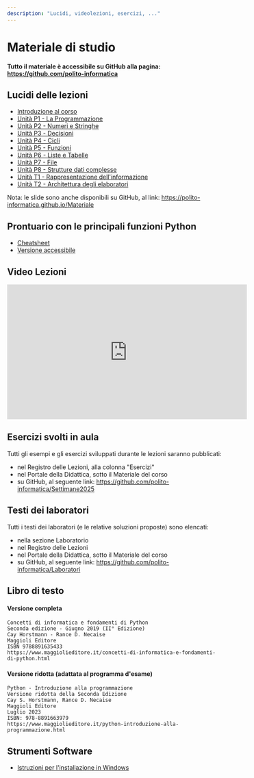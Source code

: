 ```yaml
---
description: "Lucidi, videolezioni, esercizi, ..."
---
```


# Materiale di studio

**Tutto il materiale è accessibile su GitHub alla pagina: https://github.com/polito-informatica**

## Lucidi delle lezioni

- [Introduzione al corso](https://polito-informatica.github.io/Materiale/Unita'%200%20-%20Introduzione%20al%20corso%20(Corno).pdf)
- [Unità P1 - La Programmazione](https://polito-informatica.github.io/Materiale/P1-La_Programmazione.pdf)
- [Unità P2 - Numeri e Stringhe](https://polito-informatica.github.io/Materiale/P2-Numeri_e_stringhe.pdf)
- [Unità P3 - Decisioni](https://polito-informatica.github.io/Materiale/P3-Decisioni.pdf)
- [Unità P4 - Cicli](https://polito-informatica.github.io/Materiale/P4-Cicli.pdf)
- [Unità P5 - Funzioni](https://polito-informatica.github.io/Materiale/P5-Funzioni.pdf)
- [Unità P6 - Liste e Tabelle](https://polito-informatica.github.io/Materiale/P6-Liste_e_Tabelle.pdf)
- [Unità P7 - File](https://polito-informatica.github.io/Materiale/P7-File_e_Eccezioni.pdf)
- [Unità P8 - Strutture dati complesse](https://polito-informatica.github.io/Materiale/P8-Strutture_dati_complesse.pdf)
- [Unità T1 - Rappresentazione dell'informazione](https://polito-informatica.github.io/Materiale/T1-Rappresentazione_dati.pdf)
- [Unità T2 - Architettura degli elaboratori](https://polito-informatica.github.io/Materiale/T2-Architettura.pdf)

Nota: le slide sono anche disponibili su GitHub, al link: https://polito-informatica.github.io/Materiale

## Prontuario con le principali funzioni Python

- [Cheatsheet](https://polito-informatica.github.io/Materiale/CheatSheet/Python_Cheat_Sheet-3.4.pdf)
- [Versione accessibile](https://polito-informatica.github.io/Materiale/CheatSheet/Python_Cheat_Sheet-Accessibile-v3.2.pdf)


## Video Lezioni

<iframe width="560" height="315" src="https://www.youtube.com/embed/videoseries?si=ALENTDMyqzipFDNc&amp;list=PLqRTLlwsxDL_HVS9YifixXFjVmRCiCLh0" title="YouTube video player" frameborder="0" allow="accelerometer; autoplay; clipboard-write; encrypted-media; gyroscope; picture-in-picture; web-share" referrerpolicy="strict-origin-when-cross-origin" allowfullscreen></iframe>

## Esercizi svolti in aula

Tutti gli esempi e gli esercizi sviluppati durante le lezioni saranno pubblicati:

-    nel Registro delle Lezioni, alla colonna "Esercizi"
-    nel Portale della Didattica, sotto il Materiale del corso
-    su GitHub, al seguente link: https://github.com/polito-informatica/Settimane2025


## Testi dei laboratori

Tutti i testi dei laboratori (e le relative soluzioni proposte) sono elencati:

-    nella sezione Laboratorio
-    nel Registro delle Lezioni
-    nel Portale della Didattica, sotto il Materiale del corso
-    su GitHub, al seguente link: https://github.com/polito-informatica/Laboratori


## Libro di testo

#### Versione completa

```
Concetti di informatica e fondamenti di Python
Seconda edizione - Giugno 2019 (II° Edizione)
Cay Horstmann - Rance D. Necaise
Maggioli Editore
ISBN 9788891635433
https://www.maggiolieditore.it/concetti-di-informatica-e-fondamenti-di-python.html 
```

#### Versione ridotta (adattata al programma d'esame)

```
Python - Introduzione alla programmazione
Versione ridotta della Seconda Edizione
Cay S. Horstmann, Rance D. Necaise
Maggioli Editore
Luglio 2023
ISBN: 978-8891663979 
https://www.maggiolieditore.it/python-introduzione-alla-programmazione.html 
```

## Strumenti Software


-    [Istruzioni per l'installazione in Windows](https://polito-informatica.github.io/Materiale/Istruzioni/istruzioni%20installazione%20ITA-Win%202023-24.pdf)
